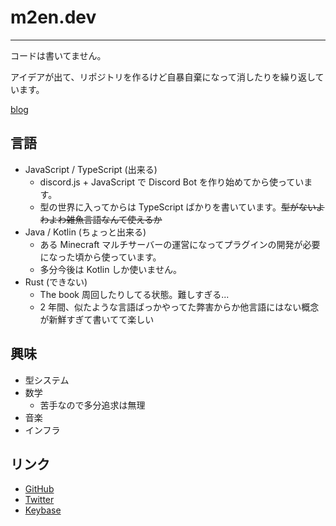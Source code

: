 
# m2en.dev

<Quotes />

---

コードは書いてません。

アイデアが出て、リポジトリを作るけど自暴自棄になって消したりを繰り返しています。

[blog](https://blog.m2en.dev)

## 言語

- JavaScript / TypeScript (出来る)
  - discord.js + JavaScript で Discord Bot を作り始めてから使っています。
  - 型の世界に入ってからは TypeScript ばかりを書いています。~~型がないよわよわ雑魚言語なんて使えるか~~
- Java / Kotlin (ちょっと出来る)
  - ある Minecraft マルチサーバーの運営になってプラグインの開発が必要になった頃から使っています。
  - 多分今後は Kotlin しか使いません。
- Rust (できない)
  - The book 周回したりしてる状態。難しすぎる...
  - 2 年間、似たような言語ばっかやってた弊害からか他言語にはない概念が新鮮すぎて書いてて楽しい

## 興味

- 型システム
- 数学
  - 苦手なので多分追求は無理
- 音楽
- インフラ

## リンク

- [GitHub](https://github.com/m2en)
- [Twitter](https://twitter.com/m2nnee)
- [Keybase](https://keybase.io/m2en)
